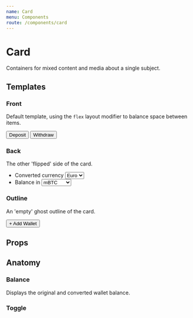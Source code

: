 ```yaml
---
name: Card
menu: Components
route: /components/card
---
```



# Card

Containers for mixed content and media about a single subject.

## Templates

### Front

Default template, using the `flex` layout modifier to balance space between items.

<Playground>
  <Card flex>
    <CardToggle />
    <CardBalance
      from={{
        currency: "Bitcoin",
        value: 1526.56,
        unit: "mBTC",
        unitTitle: "Millibitcoin"
      }}
      to={{ currency: "Dollars", value: 354568.68, unit: "USD" }}
    />
    <button>Deposit</button>
    <button>Withdraw</button>
  </Card>
</Playground>

### Back

The other 'flipped' side of the card.

<Playground>
  <Card template="back">
    <CardToggle back />
    <form>
      <ul>
        <li>
          <label for="currency-converted">Converted currency</label>
          <select id="currency-converted" name="currency-converted">
            <option value="euro">Euro</option>
            <option value="gbp">GBP</option>
            <option value="usd">USD</option>
          </select>
        </li>
        <li>
          <label for="currency-balance">Balance in</label>
          <select id="currency-balance" name="currency-balance">
            <option value="euro">mBTC</option>
            <option value="gbp">Doge</option>
            <option value="usd">Ethereum</option>
          </select>
        </li>
      </ul>
    </form>
  </Card>
</Playground>

### Outline

An 'empty' ghost outline of the card.

<Playground>
  <Card template="outline">
    <button>+ Add Wallet</button>
  </Card>
</Playground>

## Props

<PropsTable of={Card} />

## Anatomy

### Balance

Displays the original and converted wallet balance.

<Playground>
  <CardBalance
    from={{
      currency: "Bitcoin",
      value: 1526.56,
      unit: "mBTC",
      unitTitle: "Millibitcoin"
    }}
    to={{ currency: "Dollars", value: 354568.68, unit: "USD" }}
  />
</Playground>

<PropsTable of={CardBalance} />

### Toggle

<Playground>
  <CardToggle />
</Playground>

<PropsTable of={CardToggle} />
